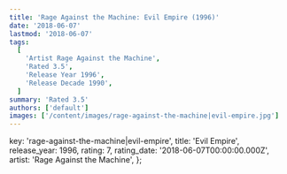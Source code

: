 ```yaml
---
title: 'Rage Against the Machine: Evil Empire (1996)'
date: '2018-06-07'
lastmod: '2018-06-07'
tags:
  [
    'Artist Rage Against the Machine',
    'Rated 3.5',
    'Release Year 1996',
    'Release Decade 1990',
  ]
summary: 'Rated 3.5'
authors: ['default']
images: ['/content/images/rage-against-the-machine|evil-empire.jpg']
---
```


  key: 'rage-against-the-machine|evil-empire',
  title: 'Evil Empire',
  release_year: 1996,
  rating: 7,
  rating_date: '2018-06-07T00:00:00.000Z',
  artist: 'Rage Against the Machine',
};

<MusicRating data={data} />
